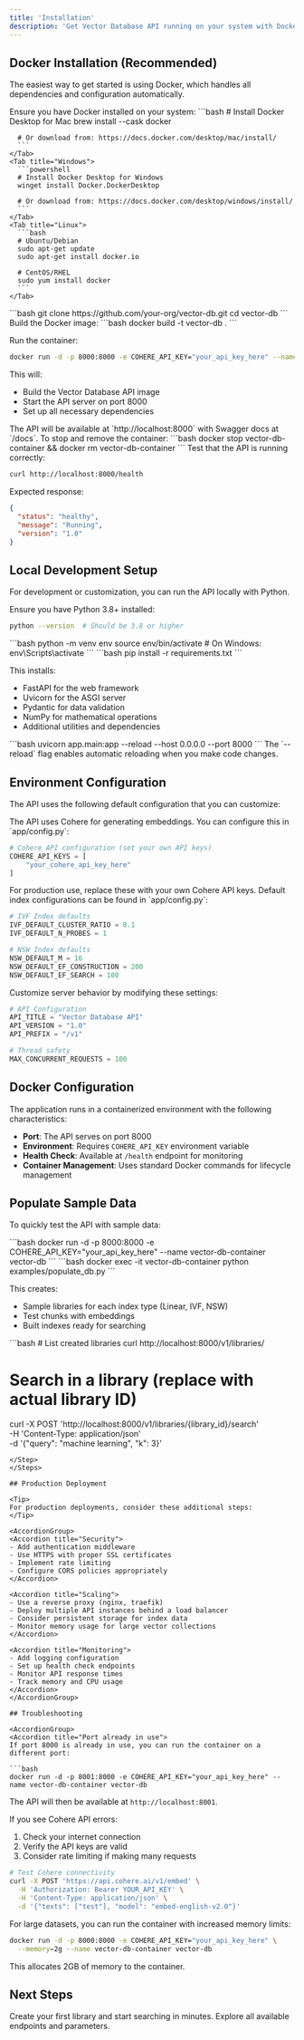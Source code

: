 ```yaml
---
title: 'Installation'
description: 'Get Vector Database API running on your system with Docker or local development setup'
---
```


## Docker Installation (Recommended)

The easiest way to get started is using Docker, which handles all dependencies and configuration automatically.

<Steps>
<Step title="Prerequisites">
  Ensure you have Docker installed on your system:
  
  <Tabs>
    <Tab title="macOS">
      ```bash
      # Install Docker Desktop for Mac
      brew install --cask docker
      
      # Or download from: https://docs.docker.com/desktop/mac/install/
      ```
    </Tab>
    <Tab title="Windows">
      ```powershell
      # Install Docker Desktop for Windows
      winget install Docker.DockerDesktop
      
      # Or download from: https://docs.docker.com/desktop/windows/install/
      ```
    </Tab>
    <Tab title="Linux">
      ```bash
      # Ubuntu/Debian
      sudo apt-get update
      sudo apt-get install docker.io
      
      # CentOS/RHEL
      sudo yum install docker
      ```
    </Tab>
  </Tabs>
</Step>

<Step title="Clone the repository">
  ```bash
  git clone https://github.com/your-org/vector-db.git
  cd vector-db
  ```
</Step>

<Step title="Build and run the container">
  Build the Docker image:
  ```bash
  docker build -t vector-db .
  ```
  
  Run the container:
  ```bash
  docker run -d -p 8000:8000 -e COHERE_API_KEY="your_api_key_here" --name vector-db-container vector-db
  ```
  
  This will:
  - Build the Vector Database API image
  - Start the API server on port 8000
  - Set up all necessary dependencies
  
  <Check>
  The API will be available at `http://localhost:8000` with Swagger docs at `/docs`.
  </Check>
</Step>

<Step title="Stop the container (when needed)">
  To stop and remove the container:
  ```bash
  docker stop vector-db-container && docker rm vector-db-container
  ```
</Step>

<Step title="Verify installation">
  Test that the API is running correctly:
  
  ```bash
  curl http://localhost:8000/health
  ```
  
  Expected response:
  ```json
  {
    "status": "healthy",
    "message": "Running",
    "version": "1.0"
  }
  ```
</Step>
</Steps>

## Local Development Setup

For development or customization, you can run the API locally with Python.

<Steps>
<Step title="Python requirements">
  Ensure you have Python 3.8+ installed:
  
  ```bash
  python --version  # Should be 3.8 or higher
  ```
</Step>

<Step title="Create virtual environment">
  ```bash
  python -m venv env
  source env/bin/activate  # On Windows: env\Scripts\activate
  ```
</Step>

<Step title="Install dependencies">
  ```bash
  pip install -r requirements.txt
  ```
  
  This installs:
  - FastAPI for the web framework
  - Uvicorn for the ASGI server
  - Pydantic for data validation
  - NumPy for mathematical operations
  - Additional utilities and dependencies
</Step>

<Step title="Start the development server">
  ```bash
  uvicorn app.main:app --reload --host 0.0.0.0 --port 8000
  ```
  
  <Info>
  The `--reload` flag enables automatic reloading when you make code changes.
  </Info>
</Step>
</Steps>

## Environment Configuration

The API uses the following default configuration that you can customize:

<AccordionGroup>
<Accordion title="Embedding Service">
  The API uses Cohere for generating embeddings. You can configure this in `app/config.py`:
  
  ```python
  # Cohere API configuration (set your own API keys)
  COHERE_API_KEYS = [
      "your_cohere_api_key_here"
  ]
  ```
  
  <Warning>
  For production use, replace these with your own Cohere API keys.
  </Warning>
</Accordion>

<Accordion title="Index Parameters">
  Default index configurations can be found in `app/config.py`:
  
  ```python
  # IVF Index defaults
  IVF_DEFAULT_CLUSTER_RATIO = 0.1
  IVF_DEFAULT_N_PROBES = 1
  
  # NSW Index defaults  
  NSW_DEFAULT_M = 16
  NSW_DEFAULT_EF_CONSTRUCTION = 200
  NSW_DEFAULT_EF_SEARCH = 100
  ```
</Accordion>

<Accordion title="Server Settings">
  Customize server behavior by modifying these settings:
  
  ```python
  # API Configuration
  API_TITLE = "Vector Database API"
  API_VERSION = "1.0"
  API_PREFIX = "/v1"
  
  # Thread safety
  MAX_CONCURRENT_REQUESTS = 100
  ```
</Accordion>
</AccordionGroup>

## Docker Configuration

The application runs in a containerized environment with the following characteristics:

- **Port**: The API serves on port 8000
- **Environment**: Requires `COHERE_API_KEY` environment variable
- **Health Check**: Available at `/health` endpoint for monitoring
- **Container Management**: Uses standard Docker commands for lifecycle management

## Populate Sample Data

To quickly test the API with sample data:

<Steps>
<Step title="Start the API">
  ```bash
  docker run -d -p 8000:8000 -e COHERE_API_KEY="your_api_key_here" --name vector-db-container vector-db
  ```
</Step>

<Step title="Run the population script">
  ```bash
  docker exec -it vector-db-container python examples/populate_db.py
  ```
  
  This creates:
  - Sample libraries for each index type (Linear, IVF, NSW)
  - Test chunks with embeddings
  - Built indexes ready for searching
</Step>

<Step title="Test with sample queries">
  ```bash
  # List created libraries
  curl http://localhost:8000/v1/libraries/
  
  # Search in a library (replace with actual library ID)
  curl -X POST 'http://localhost:8000/v1/libraries/{library_id}/search' \
    -H 'Content-Type: application/json' \
    -d '{"query": "machine learning", "k": 3}'
  ```
</Step>
</Steps>

## Production Deployment

<Tip>
For production deployments, consider these additional steps:
</Tip>

<AccordionGroup>
<Accordion title="Security">
  - Add authentication middleware
  - Use HTTPS with proper SSL certificates  
  - Implement rate limiting
  - Configure CORS policies appropriately
</Accordion>

<Accordion title="Scaling">
  - Use a reverse proxy (nginx, traefik)
  - Deploy multiple API instances behind a load balancer
  - Consider persistent storage for index data
  - Monitor memory usage for large vector collections
</Accordion>

<Accordion title="Monitoring">
  - Add logging configuration
  - Set up health check endpoints
  - Monitor API response times
  - Track memory and CPU usage
</Accordion>
</AccordionGroup>

## Troubleshooting

<AccordionGroup>
<Accordion title="Port already in use">
  If port 8000 is already in use, you can run the container on a different port:
  
  ```bash
  docker run -d -p 8001:8000 -e COHERE_API_KEY="your_api_key_here" --name vector-db-container vector-db
  ```
  
  The API will then be available at `http://localhost:8001`.
</Accordion>

<Accordion title="Embedding service errors">
  If you see Cohere API errors:
  
  1. Check your internet connection
  2. Verify the API keys are valid
  3. Consider rate limiting if making many requests
  
  ```bash
  # Test Cohere connectivity
  curl -X POST 'https://api.cohere.ai/v1/embed' \
    -H 'Authorization: Bearer YOUR_API_KEY' \
    -H 'Content-Type: application/json' \
    -d '{"texts": ["test"], "model": "embed-english-v2.0"}'
  ```
</Accordion>

<Accordion title="Memory issues">
  For large datasets, you can run the container with increased memory limits:
  
  ```bash
  docker run -d -p 8000:8000 -e COHERE_API_KEY="your_api_key_here" \
    --memory=2g --name vector-db-container vector-db
  ```
  
  This allocates 2GB of memory to the container.
</Accordion>
</AccordionGroup>

## Next Steps

<CardGroup cols={2}>
  <Card
    title="Quick Start"
    icon="play"
    href="/quickstart"
  >
    Create your first library and start searching in minutes.
  </Card>
  <Card
    title="API Reference"
    icon="code"
    href="/api-reference"
  >
    Explore all available endpoints and parameters.
  </Card>
</CardGroup>
